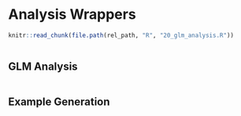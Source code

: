 # Analysis Wrappers

```r
knitr::read_chunk(file.path(rel_path, "R", "20_glm_analysis.R"))
```

```r
```


## GLM Analysis

```r
```

## Example Generation

```r
```